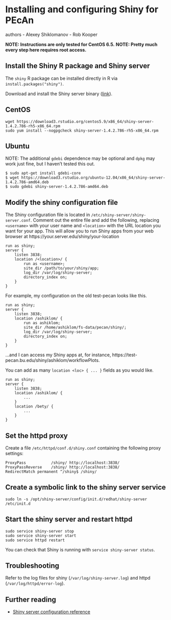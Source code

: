# Installing and configuring Shiny for PEcAn
authors - Alexey Shiklomanov
        - Rob Kooper

**NOTE: Instructions are only tested for CentOS 6.5.**
**NOTE: Pretty much every step here requires root access.**

## Install the Shiny R package and Shiny server

The `shiny` R package can be installed directly in R via `install.packages("shiny")`.

Download and install the Shiny server binary ([link](https://www.rstudio.com/products/shiny/download-server)).

## CentOS

```
wget https://download3.rstudio.org/centos5.9/x86_64/shiny-server-1.4.2.786-rh5-x86_64.rpm
sudo yum install --nogpgcheck shiny-server-1.4.2.786-rh5-x86_64.rpm
```

## Ubuntu 

NOTE: The additional `gdebi` dependence may be optional and `dpkg` may work just fine, but I haven't tested this out.

```
$ sudo apt-get install gdebi-core
$ wget https://download3.rstudio.org/ubuntu-12.04/x86_64/shiny-server-1.4.2.786-amd64.deb
$ sudo gdebi shiny-server-1.4.2.786-amd64.deb
```

## Modify the shiny configuration file

The Shiny configuration file is located in `/etc/shiny-server/shiny-server.conf`. Comment out the entire file and add the following, replacing `<username>` with your user name and `<location>` with the URL location you want for your app. This will allow you to run Shiny apps from your web browser at https://your.server.edu/shiny/your-location

```
run as shiny;
server {
    listen 3838;
    location /<location>/ {
        run as <username>;
        site_dir /path/to/your/shiny/app;
        log_dir /var/log/shiny-server;
        directory_index on;
    }
}
```

For example, my configuration on the old test-pecan looks like this.

```
run as shiny;
server {
    listen 3838;
    location /ashiklom/ {
        run as ashiklom;
        site_dir /home/ashiklom/fs-data/pecan/shiny/;
        log_dir /var/log/shiny-server;
        directory_index on;
    }
}
```

...and I can access my Shiny apps at, for instance, https://test-pecan.bu.edu/shiny/ashiklom/workflowPlots.

You can add as many `location <loc> { ... }` fields as you would like.

```
run as shiny;
server {
    listen 3838;
    location /ashiklom/ {
        ...
    }
    location /bety/ {
        ...
    }
}
```

## Set the httpd proxy

Create a file `/etc/httpd/conf.d/shiny.conf` containing the following proxy settings:

```
ProxyPass           /shiny/ http://localhost:3838/
ProxyPassReverse    /shiny/ http://localhost:3838/
RedirectMatch permanent ^/shiny$ /shiny/
```

## Create a symbolic link to the shiny server service

```
sudo ln -s /opt/shiny-server/config/init.d/redhat/shiny-server /etc/init.d
```

## Start the shiny server and restart httpd

```
sudo service shiny-server stop
sudo service shiny-server start
sudo service httpd restart
```

You can check that Shiny is running with `service shiny-server status`.

## Troubleshooting

Refer to the log files for shiny (`/var/log/shiny-server.log`) and httpd (`/var/log/httpd/error-log`).



## Further reading

* [Shiny server configuration reference](http://docs.rstudio.com/shiny-server/)

